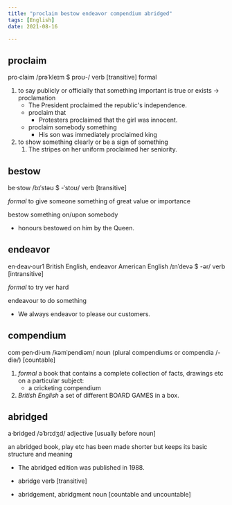 ```yaml
---
title: "proclaim bestow endeavor compendium abridged"
tags: [English]
date: 2021-08-16

---
```


## proclaim

pro·claim /prəˈkleɪm $ proʊ-/ verb [transitive] formal

1. to say publicly or officially that something important is true or exists ->
   proclamation
   - The President proclaimed the republic's independence.
   - proclaim that
     - Protesters proclaimed that the girl was innocent.
   - proclaim somebody something
     - His son was immediately proclaimed king
2. to show something clearly or be a sign of something
   1. The stripes on her uniform proclaimed her seniority.

## bestow

be·stow /bɪˈstəʊ $ -ˈstoʊ/ verb [transitive]

*formal* to give someone something of great value or importance

bestow something on/upon somebody

- honours bestowed on him by the Queen.

## endeavor

en·deav·our1 British English, endeavor American English /ɪnˈdevə $ -ər/ verb
[intransitive]

*formal* to try ver hard

endeavour to do something

- We always endeavor to please our customers.

## compendium

com·pen·di·um /kəmˈpendiəm/ noun (plural compendiums or compendia /-diə/)
[countable]

1. *formal* a book that contains a complete collection of facts, drawings etc on
   a particular subject:
   - a cricketing compendium
2. *British English* a set of different BOARD GAMES in a box.

## abridged

a·bridged /əˈbrɪdʒd/ adjective [usually before noun]

an abridged book, play etc has been made shorter but keeps its basic structure
and meaning

- The abridged edition was published in 1988.

- abridge verb [transitive]
- abridgement, abridgment noun [countable and uncountable]
